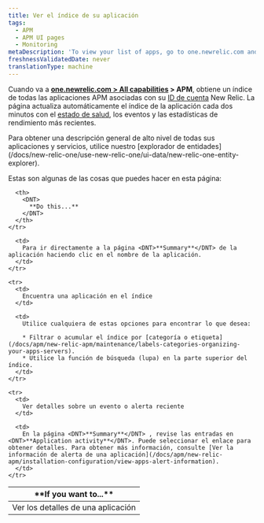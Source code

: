 ```yaml
---
title: Ver el índice de su aplicación
tags:
  - APM
  - APM UI pages
  - Monitoring
metaDescription: 'To view your list of apps, go to one.newrelic.com and click on APM.'
freshnessValidatedDate: never
translationType: machine
---
```


Cuando va a <DNT>**[one.newrelic.com > All capabilities](https://one.newrelic.com/all-capabilities) > APM**</DNT>, obtiene un índice de todas las aplicaciones APM asociadas con su [ID de cuenta](/docs/accounts-partnerships/accounts/account-setup/account-id) New Relic. La página actualiza automáticamente el índice de la aplicación cada dos minutos con el [estado de salud](/docs/accounts-partnerships/education/getting-started-new-relic/glossary#health-status), los eventos y las estadísticas de rendimiento más recientes.

<Callout variant="tip">
  Para obtener una descripción general de alto nivel de todas sus aplicaciones y servicios, utilice nuestro [explorador de entidades](/docs/new-relic-one/use-new-relic-one/ui-data/new-relic-one-entity-explorer).
</Callout>

Estas son algunas de las cosas que puedes hacer en esta página:

<table>
  <thead>
    <tr>
      <th width={200}>
        <DNT>
          **If you want to...**
        </DNT>
      </th>

      <th>
        <DNT>
          **Do this...**
        </DNT>
      </th>
    </tr>
  </thead>

  <tbody>
    <tr>
      <td>
        Ver los detalles de una aplicación
      </td>

      <td>
        Para ir directamente a la página <DNT>**Summary**</DNT> de la aplicación haciendo clic en el nombre de la aplicación.
      </td>
    </tr>

    <tr>
      <td>
        Encuentra una aplicación en el índice
      </td>

      <td>
        Utilice cualquiera de estas opciones para encontrar lo que desea:

        * Filtrar o acumular el índice por [categoría o etiqueta](/docs/apm/new-relic-apm/maintenance/labels-categories-organizing-your-apps-servers).
        * Utilice la función de búsqueda (lupa) en la parte superior del índice.
      </td>
    </tr>

    <tr>
      <td>
        Ver detalles sobre un evento o alerta reciente
      </td>

      <td>
        En la página <DNT>**Summary**</DNT> , revise las entradas en <DNT>**Application activity**</DNT>. Puede seleccionar el enlace para obtener detalles. Para obtener más información, consulte [Ver la información de alerta de una aplicación](/docs/apm/new-relic-apm/installation-configuration/view-apps-alert-information).
      </td>
    </tr>
  </tbody>
</table>